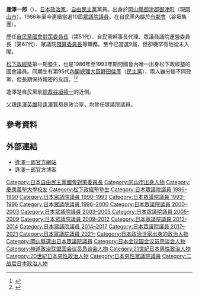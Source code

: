 {{Infobox Officeholder
| name  = 逢澤 一郎
| original_name = 
| native_name_lang = 
| image = Ichiro Aisawa and Adidas soccer ball 20120414.png
| imagesize = 
| country = {{JPN}}
| office = 
| term_start = 
| term_end = 
| primeminister = 
| predecessor =
| successor = 
| office2 = {{JPN}}[[眾議院_(日本)|眾議院議員]]
| term_start2 = 1986年7月6日
| term_end2 = 
|predecessor2   = 新设选区
|successor2     =
|constituency2  = {{Plainlist|
* {{link-ja|岡山縣第1區 (中選舉區)|岡山県第1区 (中選挙区)|岡山縣第1區}}（1986-1996）
* [[岡山縣第1區|岡山縣第1區]]（1996年至今）}}
|birth_date = {{birth date and age|1954|6|10}}
|birth_place = {{JPN}}[[岡山縣|岡山縣]][[御津郡|御津郡]][[御津|御津町]]<br />（現[[岡山市|岡山市]][[北区_(岡山市)|北区]]）
|native_place = 
|parents = {{link-ja|逢澤英雄|逢沢英雄}}（父）
|relatives = {{link-ja|逢澤寬|逢沢寛}}（祖父）
|spouse = 
|party = [[自由民主黨_(日本)|自由民主黨]]
|alma_mater   = [[慶應義塾大學|慶應義塾大學]]工學部
|website      = [http://www.aisawa.net/ 官方網站]
}}
'''逢澤一郎'''（{{bd|1954年|6月10日|||Aisawa Ichirō}}），[[日本|日本]][[政治家|政治家]]，[[自由民主黨_(日本)|自由民主黨]]黨員。出身於[[岡山縣|岡山縣]][[御津郡|御津郡]][[御津|御津町]]（現[[岡山市|岡山市]]）。1986年至今連續當選10屆[[眾議院_(日本)|眾議院議員]]。在自民黨內屬於[[宏池會_(谷垣派)|有鄰會]]（谷垣集團）。

歷任[[自由民主黨國會對策委員會|自民黨國會對策委員長]]（第51代）、自民黨幹事長代理、眾議員議院運營委員長（第67代）、眾議院[[預算委員会|預算委員長]]等職務。至今已當選9屆，但卻機罕有地從未入閣。

[[松下政經塾|松下政經塾]]第一期塾生，也是1986年至1993年期間國會內唯一出身松下政經塾的國會議員。同期生有第95代[[日本內閣總理大臣|內閣總理大臣]][[野田佳彥|野田佳彥]]（[[民主黨_(日本)|民主黨]]），兩人雖分屬不同政黨，但長期保持親密的友誼。<ref>{{Cite news|url=http://sankei.jp.msn.com/politics/news/110903/stt11090322370004-n1.htm|script-title=ja:政界の頂点に立った「松下政経塾政権」 前原氏もパシリ扱い|newspaper=[[產經新聞|產經新聞]]|date=2011-09-03|deadurl=yes|archiveurl=https://web.archive.org/web/20111219154354/http://sankei.jp.msn.com/politics/news/110903/stt11090322370004-n1.htm|archivedate=2011-12-19}}</ref><ref>{{Cite news|url=http://sankei.jp.msn.com/politics/news/110904/stt11090421410001-n2.htm|script-title=ja:自民党も党役員人事 9月下旬に先送り 大島副総裁の進退が焦点 逢沢国対委員長の処遇も|newspaper=產經新聞|date=2011-09-04|deadurl=yes|archiveurl=https://web.archive.org/web/20120417134508/http://sankei.jp.msn.com/politics/news/110904/stt11090421410001-n2.htm|archivedate=2012-04-17}}</ref>

逢澤是自民黨前[[自民黨總裁|總裁]][[谷垣禎一|谷垣禎一]]的近側。

父親[[逢澤英雄|逢澤英雄]]和[[逢澤寬|逢澤寬]]都是政治家，均曾任眾議院議員。

== 參考資料 ==
{{Reflist}}

== 外部連結 ==
* [http://www.aisawa.net/ 逢澤一郎官方網站] {{Wayback|url=http://www.aisawa.net/ |date=20210330221434 }}
* [http://gree.jp/aisawa_ichiro/ 逢澤一郎官方博客] {{Wayback|url=http://gree.jp/aisawa_ichiro/ |date=20200802092238 }}

{{start box}}
{{s-par}}
{{succession box
| title = {{Flagicon|JPN}} [[議院運營委員會|眾議院議院運營委員長]]
| before = [[佐田玄一郎|佐田玄一郎]]<br/>[[高木毅|高木毅]]
| years = 第67代：2006年—2007年<br/>第76代：2013年—
| after = [[笹川堯|笹川堯]]<br/>現職
}}
{{succession box
| title = {{Flagicon|JPN}} [[預算委員會|眾議院預算委員長]]
| before = [[金子一義|金子一義]]
| years = 2007年—2008年
| after = [[衛藤征士郎|衛藤征士郎]]
}}
{{succession box
| title = {{Flagicon|JPN}} [[外務委員會|眾議院外務委員長]]
| before = [[關谷勝嗣|關谷勝嗣]]
| years = 1996年—1997年
| after = [[中馬弘毅|中馬弘毅]]
}}
{{s-off}}
{{succession box
| title = {{Flagicon|JPN}} [[外務副大臣|外務副大臣]]
| before = [[茂木敏充|茂木敏充]]、[[矢野哲朗|矢野哲朗]]
| years = 2003年—2005年<br/><small>與[[阿部正俊|阿部正俊]]→[[谷川秀善|谷川秀善]]一起</small>
| after = [[鹽崎恭久|鹽崎恭久]]、[[金田勝年|金田勝年]]
}}
{{s-ppo}}
{{succession box
| title = [[自由民主黨國會對策委員會|自由民主黨國會對策委員長]]
| before = [[川崎二郎|川崎二郎]]
| years = 第51代：2010年—2011年
| after = [[岸田文雄|岸田文雄]]
}}
{{end box}}

{{Authority control}}
{{DEFAULTSORT:Aisawa Ichirō}}
[[Category:日本自由民主黨國會對策委員長|Category:日本自由民主黨國會對策委員長]]
[[Category:冈山市出身人物|Category:冈山市出身人物]]
[[Category:慶應義塾大學校友|Category:慶應義塾大學校友]]
[[Category:松下政經塾塾生|Category:松下政經塾塾生]]
[[Category:日本眾議院議員_1986–1990|Category:日本眾議院議員 1986–1990]]
[[Category:日本眾議院議員_1990–1993|Category:日本眾議院議員 1990–1993]]
[[Category:日本眾議院議員_1993–1996|Category:日本眾議院議員 1993–1996]]
[[Category:日本眾議院議員_1996–2000|Category:日本眾議院議員 1996–2000]]
[[Category:日本眾議院議員_2000–2003|Category:日本眾議院議員 2000–2003]]
[[Category:日本眾議院議員_2003–2005|Category:日本眾議院議員 2003–2005]]
[[Category:日本眾議院議員_2005–2009|Category:日本眾議院議員 2005–2009]]
[[Category:日本眾議院議員_2009–2012|Category:日本眾議院議員 2009–2012]]
[[Category:日本眾議院議員_2012–2014|Category:日本眾議院議員 2012–2014]]
[[Category:日本眾議院議員_2014–2017|Category:日本眾議院議員 2014–2017]]
[[Category:日本眾議院議員_2017–2021|Category:日本眾議院議員 2017–2021]]
[[Category:日本眾議院議員_2021–|Category:日本眾議院議員 2021–]]
[[Category:日本政治世家出身的政治人物|Category:日本政治世家出身的政治人物]]
[[Category:岡山縣選出日本眾議院議員|Category:岡山縣選出日本眾議院議員]]
[[Category:日本会议国会议员恳谈会人物|Category:日本会议国会议员恳谈会人物]]
[[Category:神道政治联盟国会议员恳谈会人物|Category:神道政治联盟国会议员恳谈会人物]]
[[Category:21世紀日本男性政治人物|Category:21世紀日本男性政治人物]]
[[Category:20世紀日本男性政治人物|Category:20世紀日本男性政治人物]]
[[Category:日本男性眾議院議員|Category:日本男性眾議院議員]]
[[Category:二战后日本政治人物|Category:二战后日本政治人物]]